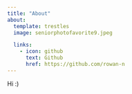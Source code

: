 ```yaml
---
title: "About"
about:
  template: trestles
  image: seniorphotofavorite9.jpeg

  links: 
    - icon: github
      text: Github
      href: https://github.com/rowan-n
---
```


Hi :)
